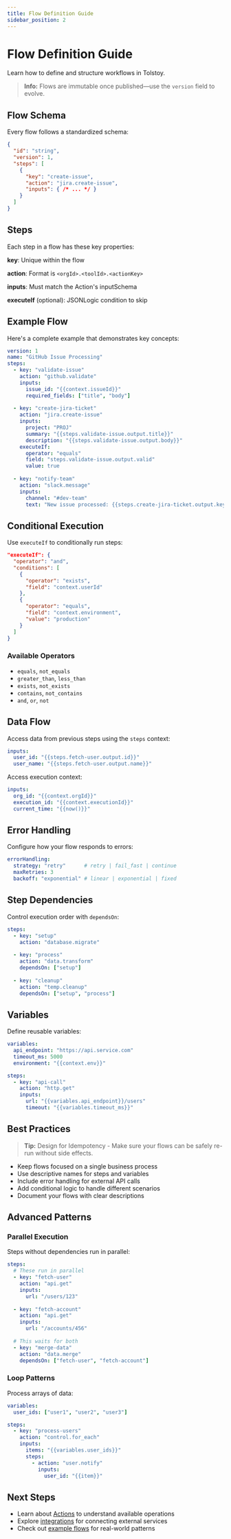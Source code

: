 ```yaml
---
title: Flow Definition Guide
sidebar_position: 2
---
```



# Flow Definition Guide

Learn how to define and structure workflows in Tolstoy.

> **Info:** Flows are immutable once published—use the `version` field to evolve.

## Flow Schema

Every flow follows a standardized schema:

```json
{
  "id": "string",
  "version": 1,
  "steps": [
    {
      "key": "create-issue",
      "action": "jira.create-issue",
      "inputs": { /* ... */ }
    }
  ]
}
```

## Steps

Each step in a flow has these key properties:

**key**: Unique within the flow

**action**: Format is `<orgId>.<toolId>.<actionKey>`

**inputs**: Must match the Action's inputSchema

**executeIf** (optional): JSONLogic condition to skip

## Example Flow

Here's a complete example that demonstrates key concepts:

```yaml
version: 1
name: "GitHub Issue Processing"
steps:
  - key: "validate-issue"
    action: "github.validate"
    inputs:
      issue_id: "{{context.issueId}}"
      required_fields: ["title", "body"]
    
  - key: "create-jira-ticket"
    action: "jira.create-issue"
    inputs:
      project: "PROJ"
      summary: "{{steps.validate-issue.output.title}}"
      description: "{{steps.validate-issue.output.body}}"
    executeIf:
      operator: "equals"
      field: "steps.validate-issue.output.valid"
      value: true
    
  - key: "notify-team"
    action: "slack.message"
    inputs:
      channel: "#dev-team"
      text: "New issue processed: {{steps.create-jira-ticket.output.key}}"
```

## Conditional Execution

Use `executeIf` to conditionally run steps:

```json
"executeIf": {
  "operator": "and",
  "conditions": [
    {
      "operator": "exists",
      "field": "context.userId"
    },
    {
      "operator": "equals",
      "field": "context.environment",
      "value": "production"
    }
  ]
}
```

### Available Operators

- `equals`, `not_equals`
- `greater_than`, `less_than`
- `exists`, `not_exists` 
- `contains`, `not_contains`
- `and`, `or`, `not`

## Data Flow

Access data from previous steps using the `steps` context:

```yaml
inputs:
  user_id: "{{steps.fetch-user.output.id}}"
  user_name: "{{steps.fetch-user.output.name}}"
```

Access execution context:

```yaml
inputs:
  org_id: "{{context.orgId}}"
  execution_id: "{{context.executionId}}"
  current_time: "{{now()}}"
```

## Error Handling

Configure how your flow responds to errors:

```yaml
errorHandling:
  strategy: "retry"      # retry | fail_fast | continue
  maxRetries: 3
  backoff: "exponential" # linear | exponential | fixed
```

## Step Dependencies

Control execution order with `dependsOn`:

```yaml
steps:
  - key: "setup"
    action: "database.migrate"
    
  - key: "process"
    action: "data.transform"
    dependsOn: ["setup"]
    
  - key: "cleanup"
    action: "temp.cleanup"
    dependsOn: ["setup", "process"]
```

## Variables

Define reusable variables:

```yaml
variables:
  api_endpoint: "https://api.service.com"
  timeout_ms: 5000
  environment: "{{context.env}}"

steps:
  - key: "api-call"
    action: "http.get"
    inputs:
      url: "{{variables.api_endpoint}}/users"
      timeout: "{{variables.timeout_ms}}"
```

## Best Practices

> **Tip:** Design for Idempotency - Make sure your flows can be safely re-run without side effects.

- Keep flows focused on a single business process
- Use descriptive names for steps and variables
- Include error handling for external API calls
- Add conditional logic to handle different scenarios
- Document your flows with clear descriptions

## Advanced Patterns

### Parallel Execution

Steps without dependencies run in parallel:

```yaml
steps:
  # These run in parallel
  - key: "fetch-user"
    action: "api.get"
    inputs:
      url: "/users/123"
      
  - key: "fetch-account"
    action: "api.get" 
    inputs:
      url: "/accounts/456"
      
  # This waits for both
  - key: "merge-data"
    action: "data.merge"
    dependsOn: ["fetch-user", "fetch-account"]
```

### Loop Patterns

Process arrays of data:

```yaml
variables:
  user_ids: ["user1", "user2", "user3"]

steps:
  - key: "process-users"
    action: "control.for_each"
    inputs:
      items: "{{variables.user_ids}}"
      steps:
        - action: "user.notify"
          inputs:
            user_id: "{{item}}"
```

## Next Steps

- Learn about [Actions](/action-reference) to understand available operations
- Explore [integrations](/integrations) for connecting external services
- Check out [example flows](https://github.com/tolstoy/examples) for real-world patterns